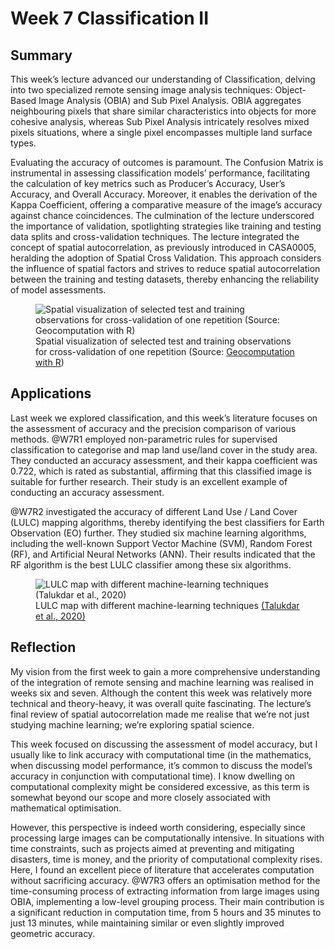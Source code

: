 # Week 7 Classification II

## Summary

This week's lecture advanced our understanding of Classification, delving into two specialized remote sensing image analysis techniques: Object-Based Image Analysis (OBIA) and Sub Pixel Analysis. OBIA aggregates neighbouring pixels that share similar characteristics into objects for more cohesive analysis, whereas Sub Pixel Analysis intricately resolves mixed pixels situations, where a single pixel encompasses multiple land surface types.

Evaluating the accuracy of outcomes is paramount. The Confusion Matrix is instrumental in assessing classification models' performance, facilitating the calculation of key metrics such as Producer's Accuracy, User's Accuracy, and Overall Accuracy. Moreover, it enables the derivation of the Kappa Coefficient, offering a comparative measure of the image's accuracy against chance coincidences. The culmination of the lecture underscored the importance of validation, spotlighting strategies like training and testing data splits and cross-validation techniques. The lecture integrated the concept of spatial autocorrelation, as previously introduced in CASA0005, heralding the adoption of Spatial Cross Validation. This approach considers the influence of spatial factors and strives to reduce spatial autocorrelation between the training and testing datasets, thereby enhancing the reliability of model assessments.

![Spatial visualization of selected test and training observations for cross-validation of one repetition (Source: [Geocomputation with R](https://r.geocompx.org/spatial-cv))](images/Week7/Week7SpatialCV.png)

## Applications

Last week we explored classification, and this week's literature focuses on the assessment of accuracy and the precision comparison of various methods. @W7R1 employed non-parametric rules for supervised classification to categorise and map land use/land cover in the study area. They conducted an accuracy assessment, and their kappa coefficient was 0.722, which is rated as substantial, affirming that this classified image is suitable for further research. Their study is an excellent example of conducting an accuracy assessment.

@W7R2 investigated the accuracy of different Land Use / Land Cover (LULC) mapping algorithms, thereby identifying the best classifiers for Earth Observation (EO) further. They studied six machine learning algorithms, including the well-known Support Vector Machine (SVM), Random Forest (RF), and Artificial Neural Networks (ANN). Their results indicated that the RF algorithm is the best LULC classifier among these six algorithms.

![LULC map with different machine-learning techniques [(Talukdar et al., 2020)](https://shengaric92.github.io/CASA0023_Learning_diary/references.html)](images/Week7/Week7R2.jpg)

## Reflection

My vision from the first week to gain a more comprehensive understanding of the integration of remote sensing and machine learning was realised in weeks six and seven. Although the content this week was relatively more technical and theory-heavy, it was overall quite fascinating. The lecture's final review of spatial autocorrelation made me realise that we're not just studying machine learning; we're exploring spatial science.

This week focused on discussing the assessment of model accuracy, but I usually like to link accuracy with computational time (in the mathematics, when discussing model performance, it's common to discuss the model's accuracy in conjunction with computational time). I know dwelling on computational complexity might be considered excessive, as this term is somewhat beyond our scope and more closely associated with mathematical optimisation.

However, this perspective is indeed worth considering, especially since processing large images can be computationally intensive. In situations with time constraints, such as projects aimed at preventing and mitigating disasters, time is money, and the priority of computational complexity rises. Here, I found an excellent piece of literature that accelerates computation without sacrificing accuracy. @W7R3 offers an optimisation method for the time-consuming process of extracting information from large images using OBIA, implementing a low-level grouping process. Their main contribution is a significant reduction in computation time, from 5 hours and 35 minutes to just 13 minutes, while maintaining similar or even slightly improved geometric accuracy.
